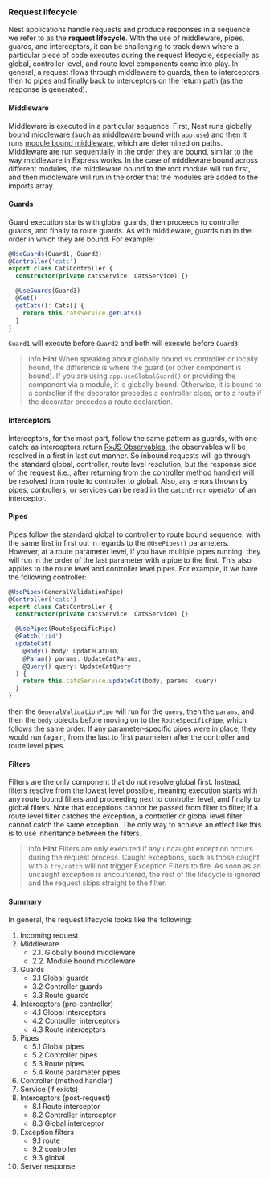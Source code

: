 ### Request lifecycle

Nest applications handle requests and produce responses in a sequence we refer to as the **request lifecycle**. With the use of middleware, pipes, guards, and interceptors, it can be challenging to track down where a particular piece of code executes during the request lifecycle, especially as global, controller level, and route level components come into play. In general, a request flows through middleware to guards, then to interceptors, then to pipes and finally back to interceptors on the return path (as the response is generated).

#### Middleware

Middleware is executed in a particular sequence. First, Nest runs globally bound middleware (such as middleware bound with `app.use`) and then it runs [module bound middleware](/middleware), which are determined on paths. Middleware are run sequentially in the order they are bound, similar to the way middleware in Express works. In the case of middleware bound across different modules, the middleware bound to the root module will run first, and then middleware will run in the order that the modules are added to the imports array.

#### Guards

Guard execution starts with global guards, then proceeds to controller guards, and finally to route guards. As with middleware, guards run in the order in which they are bound. For example:

```typescript
@UseGuards(Guard1, Guard2)
@Controller('cats')
export class CatsController {
  constructor(private catsService: CatsService) {}

  @UseGuards(Guard3)
  @Get()
  getCats(): Cats[] {
    return this.catsService.getCats()
  }
}
```

`Guard1` will execute before `Guard2` and both will execute before `Guard3`.

> info **Hint** When speaking about globally bound vs controller or locally bound, the difference is where the guard (or other component is bound). If you are using `app.useGlobalGuard()` or providing the component via a module, it is globally bound. Otherwise, it is bound to a controller if the decorator precedes a controller class, or to a route if the decorator precedes a route declaration.

#### Interceptors

Interceptors, for the most part, follow the same pattern as guards, with one catch: as interceptors return [RxJS Observables](https://github.com/ReactiveX/rxjs), the observables will be resolved in a first in last out manner. So inbound requests will go through the standard global, controller, route level resolution, but the response side of the request (i.e., after returning from the controller method handler) will be resolved from route to controller to global. Also, any errors thrown by pipes, controllers, or services can be read in the `catchError` operator of an interceptor.

#### Pipes

Pipes follow the standard global to controller to route bound sequence, with the same first in first out in regards to the `@UsePipes()` parameters. However, at a route parameter level, if you have multiple pipes running, they will run in the order of the last parameter with a pipe to the first. This also applies to the route level and controller level pipes. For example, if we have the following controller:

```typescript
@UsePipes(GeneralValidationPipe)
@Controller('cats')
export class CatsController {
  constructor(private catsService: CatsService) {}

  @UsePipes(RouteSpecificPipe)
  @Patch(':id')
  updateCat(
    @Body() body: UpdateCatDTO,
    @Param() params: UpdateCatParams,
    @Query() query: UpdateCatQuery
  ) {
    return this.catsService.updateCat(body, params, query)
  }
}
```

then the `GeneralValidationPipe` will run for the `query`, then the `params`, and then the `body` objects before moving on to the `RouteSpecificPipe`, which follows the same order. If any parameter-specific pipes were in place, they would run (again, from the last to first parameter) after the controller and route level pipes.

#### Filters

Filters are the only component that do not resolve global first. Instead, filters resolve from the lowest level possible, meaning execution starts with any route bound filters and proceeding next to controller level, and finally to global filters. Note that exceptions cannot be passed from filter to filter; if a route level filter catches the exception, a controller or global level filter cannot catch the same exception. The only way to achieve an effect like this is to use inheritance between the filters.

> info **Hint** Filters are only executed if any uncaught exception occurs during the request process. Caught exceptions, such as those caught with a `try/catch` will not trigger Exception Filters to fire. As soon as an uncaught exception is encountered, the rest of the lifecycle is ignored and the request skips straight to the filter.

#### Summary

In general, the request lifecycle looks like the following:

1. Incoming request
2. Middleware
   - 2.1. Globally bound middleware
   - 2.2. Module bound middleware
3. Guards
   - 3.1 Global guards
   - 3.2 Controller guards
   - 3.3 Route guards
4. Interceptors (pre-controller)
   - 4.1 Global interceptors
   - 4.2 Controller interceptors
   - 4.3 Route interceptors
5. Pipes
   - 5.1 Global pipes
   - 5.2 Controller pipes
   - 5.3 Route pipes
   - 5.4 Route parameter pipes
6. Controller (method handler)
7. Service (if exists)
8. Interceptors (post-request)
   - 8.1 Route interceptor
   - 8.2 Controller interceptor
   - 8.3 Global interceptor
9. Exception filters
   - 9.1 route
   - 9.2 controller
   - 9.3 global
10. Server response
